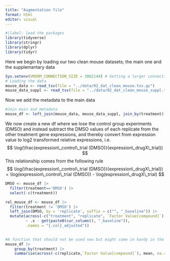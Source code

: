 ```yaml
---
title: "Augmentation file"
format: html
editor: visual
---
```


```r
#|label: load the packages
library(tidyverse)
library(stringr)
library(dplyr)
library(tidyr)
```

Here we begin by loading our two clean mouse datasets; the main one and the supplemantary data

```r
Sys.setenv(VROOM_CONNECTION_SIZE = 3062144) # Setting a larger connection buffer to be able to load the data
# Loading the data
mouse_data <- read_tsv(file = "../data/02_dat_clean_mouse.tsv.gz")
mouse_data_suppl <- read_tsv(file = "../data/02_dat_clean_mouse_suppl.tsv.gz")
```
Now we add the metadata to the main data
```r
#Join main and metadata
mouse_df <- left_join(mouse_data, mouse_data_suppl, join_by(treatment))
```


We now create a new df where we lose the control group experiments (DMSO) and instead subtract the DMSO values of each replicate from the other treatment gene expressions, and thereby convert from expression value to log2 transformed relative expressions, i.e.
$$
\log(\frac{expression\_control\_trial (DMSO)}{expression\_drugX\_trial})
$$
This relationship comes from the following rule
$$
\log(\frac{expression\_control\_trial (DMSO)}{expression\_drugX\_trial}) = \log(expression\_control\_trial (DMSO)) - \log(expression\_drugX\_trial)
$$

```r
DMSO <- mouse_df |> 
  filter(treatment=='DMSO') |> 
  select(-c(treatment))

rel_mouse_df <- mouse_df |> 
  filter(treatment != 'DMSO') |> 
  left_join(DMSO, by = 'replicate', suffix = c("", "_baseline")) |> 
  mutate(across(-c("treatment", "replicate", `Factor Value[compound]`), 
         ~ .x - get(paste0(cur_column(), "_baseline")), 
         .names = "{.col}_adjusted"))
  
```



















```r
#A function that should not be used now but might come in handy in the analysis to get the mean across the repetitions
mouse_df |> 
    group_by(treatment) |> 
    summarise(across(-c(replicate,`Factor Value[compound]`), mean, na.rm = TRUE))
  
```





